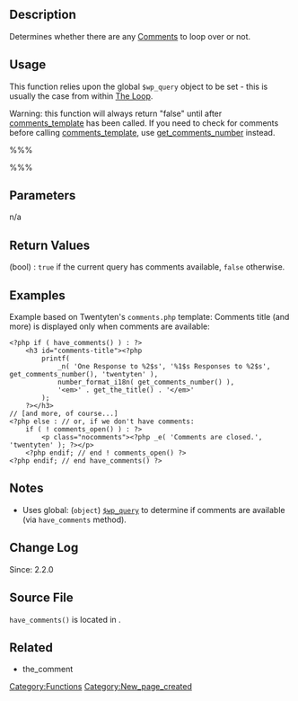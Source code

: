 <!-- Dear reviewer: -->
<!-- *) is there a Codex Template for methods that need to be called from within the loop? If so, the 'Usage' section could use it -->
<!-- *) The best reference for $wp_query I could find was Class_Reference/WP_Query - if there is an instance-specific codex page, the 'Notes' section can use that link -->
<!-- *) the_comment in the 'Related' section is not a link yet (till i find it) -->
{{Languages|
{{en|Function Reference/have_comments}}
{{it|Riferimento funzioni/have_comments}}
{{ja|関数リファレンス/have_comments}}
}}

== Description ==
Determines whether there are any [[Glossary#Comments|Comments]] to loop over or not.

== Usage ==
This function relies upon the global <tt>$wp_query</tt> object to be set - this is usually the case from within [[The Loop]].

Warning: this function will always return "false" until after [[Function Reference/comments_template|comments_template]] has been called. If you need to check for comments before calling  [[Function Reference/comments_template|comments_template]], use [[Template Tags/get_comments_number|get_comments_number]] instead.

%%%<?php $have_comments = have_comments(); ?>%%%

== Parameters ==
n/a

== Return Values ==
; (bool) : <tt>true</tt> if the current query has comments available, <tt>false</tt> otherwise.

== Examples ==
Example based on Twentyten's <tt>comments.php</tt> template: Comments title (and more) is displayed only when comments are available:
<pre>
<?php if ( have_comments() ) : ?>
	<h3 id="comments-title"><?php
		printf(
			_n( 'One Response to %2$s', '%1$s Responses to %2$s', get_comments_number(), 'twentyten' ),
			number_format_i18n( get_comments_number() ),
			'<em>' . get_the_title() . '</em>' 
		);
	?></h3>
// [and more, of course...]
<?php else : // or, if we don't have comments:
	if ( ! comments_open() ) : ?>
		<p class="nocomments"><?php _e( 'Comments are closed.', 'twentyten' ); ?></p>
	<?php endif; // end ! comments_open() ?>
<?php endif; // end have_comments() ?>
</pre>

== Notes ==
* Uses global: (<tt>object</tt>) [[Class_Reference/WP_Query|<tt>$wp_query</tt>]] to determine if comments are available (via <tt>have_comments</tt> method).

== Change Log ==
Since: 2.2.0

== Source File ==
<tt>have_comments()</tt> is located in {{Trac|wp-includes/query.php}}.

== Related ==
<!--
    To Do:
    Need to find related functions.
    Need to create groups of functions and create templates to add them to a page quickly.
    Some functions may be related to many groups of functions.
-->
* the_comment

{{Tag Footer}}

[[Category:Functions]]
[[Category:New_page_created]]